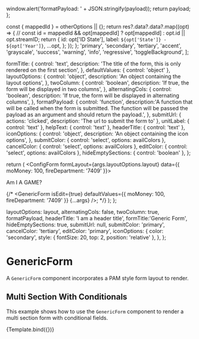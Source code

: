
<Meta title="Form/GenericForm" component={GenericForm} />

  window.alert('formatPayload: ' + JSON.stringify(payload));
  return payload;
};

  const { mappedId } = otherOptions || {};
  return res?.data?.data?.map((opt) => {
    // const id = mappedId && opt[mappedId] ? opt[mappedId] : opt.id || opt.streamID;
    return {
      id: opt['ID State'],
      label: `${opt['State']} - ${opt['Year']}`,
      ...opt,
    };
  });
};
  'primary',
  'secondary',
  'tertiary',
  'accent',
  'grayscale',
  'success',
  'warning',
  'info',
  'regressive',
  'toggleBackground',
];

  formTitle: {
    control: 'text',
    description:
      'The title of the form, this is only rendered on the first section',
  },
  defaultValues: { control: 'object' },
  layoutOptions: {
    control: 'object',
    description: 'An object containing the layout options',
  },
  twoColumn: {
    control: 'boolean',
    description: 'If true, the form will be displayed in two columns',
  },
  alternatingCols: {
    control: 'boolean',
    description: 'If true, the form will be displayed in alternating columns',
  },
  formatPayload: {
    control: 'function',
    description:'A function that will be called when the form is submitted. The function will be passed the payload as an argument and should return the payload.',
  },
  submitUrl: {
    actions: 'clicked',
    description: 'The url to submit the form to'
  },
  unitLabel: { control: 'text' },
  helpText: { control: 'text' },
  headerTitle: { control: 'text' },
  iconOptions: {
    control: 'object',
    description: 'An object containing the icon options',
  },
  submitColor: { control: 'select', options: availColors },
  cancelColor: { control: 'select', options: availColors },
  editColor: { control: 'select', options: availColors },
  hideEmptySections: { control: 'boolean' },
};

  return (
    <Router>
      <ConfigForm formLayout={args.layoutOptions.layout} data={{
        moMoney: 100,
        fireDepartment: '7409'
      }}>
        <p> Am I A GAME? </p>
        <NestedThing />
      </ConfigForm>
      {/* <GenericForm isEdit={true} defaultValues={{
        moMoney: 100,
        fireDepartment: '7409'
      }} {...args} />; */}
    </Router>
  );
};

  layoutOptions: layout,
  alternatingCols: false,
  twoColumn: true,
  formatPayload,
  headerTitle: 'I am a header title',
  formTitle:'Generic Form',
  hideEmptySections: true,
  submitUrl: null,
  submitColor: 'primary',
  cancelColor: 'tertiary',
  editColor: 'primary',
  iconOptions: {
    color: 'secondary',
    style: { fontSize: 20, top: 2, position: 'relative' },
  },
};

# GenericForm

A `GenericForm` component incorporates a PAM style form layout to render.

## Multi Section With Conditionals
This example shows how to use the `GenericForm` component to render a multi section form with conditional fields.

<Canvas>
  <Story name="Multi Section With Conditionals" argTypes={formArgs} args={defaultProps}>
    {Template.bind({})}
  </Story>
</Canvas>
